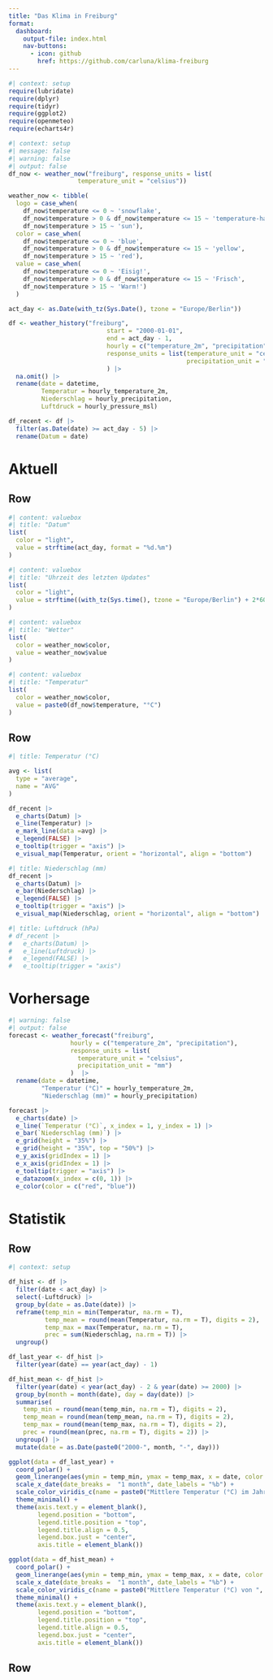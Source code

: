 ```yaml
---
title: "Das Klima in Freiburg"
format: 
  dashboard:
    output-file: index.html
    nav-buttons:
      - icon: github
        href: https://github.com/carluna/klima-freiburg
---
```


```{=html}
<style>
.quarto-dashboard .bslib-value-box .value-box-value {
    font-size: clamp(.1em,4cqw,3em)!important;
}

.bslib-value-box .value-box-title {
    font-size: clamp(.1em, 5cqw, 5em) !important;
}
</style>
```

```r
#| context: setup
require(lubridate)
require(dplyr)
require(tidyr)
require(ggplot2)
require(openmeteo)
require(echarts4r)  
```

```r
#| context: setup
#| message: false
#| warning: false
#| output: false
df_now <- weather_now("freiburg", response_units = list(
                   temperature_unit = "celsius"))

weather_now <- tibble(
  logo = case_when(
    df_now$temperature <= 0 ~ 'snowflake',
    df_now$temperature > 0 & df_now$temperature <= 15 ~ 'temperature-half',
    df_now$temperature > 15 ~ 'sun'),
  color = case_when(
    df_now$temperature <= 0 ~ 'blue',
    df_now$temperature > 0 & df_now$temperature <= 15 ~ 'yellow',
    df_now$temperature > 15 ~ 'red'),
  value = case_when(
    df_now$temperature <= 0 ~ 'Eisig!',
    df_now$temperature > 0 & df_now$temperature <= 15 ~ 'Frisch',
    df_now$temperature > 15 ~ 'Warm!')
  )

act_day <- as.Date(with_tz(Sys.Date(), tzone = "Europe/Berlin"))

df <- weather_history("freiburg", 
                           start = "2000-01-01", 
                           end = act_day - 1, 
                           hourly = c("temperature_2m", "precipitation", "pressure_msl"), 
                           response_units = list(temperature_unit = "celsius",
                                                 precipitation_unit = "mm")
                           ) |> 
  na.omit() |> 
  rename(date = datetime,
         Temperatur = hourly_temperature_2m,
         Niederschlag = hourly_precipitation,
         Luftdruck = hourly_pressure_msl)

df_recent <- df |> 
  filter(as.Date(date) >= act_day - 5) |> 
  rename(Datum = date)
```



# Aktuell
## Row {height=20%}


```r
#| content: valuebox
#| title: "Datum"
list(
  color = "light",
  value = strftime(act_day, format = "%d.%m")
)
```

```r
#| content: valuebox
#| title: "Uhrzeit des letzten Updates"
list(
  color = "light",
  value = strftime((with_tz(Sys.time(), tzone = "Europe/Berlin") + 2*60*60), format="%H:%M")
)
```

```r
#| content: valuebox
#| title: "Wetter"
list(
  color = weather_now$color,
  value = weather_now$value
)
```

```r
#| content: valuebox
#| title: "Temperatur"
list(
  color = weather_now$color,
  value = paste0(df_now$temperature, "°C")
)
```


## Row {height=80%} 
```r
#| title: Temperatur (°C)

avg <- list(
  type = "average",
  name = "AVG"
)

df_recent |> 
  e_charts(Datum) |> 
  e_line(Temperatur) |>  
  e_mark_line(data =avg) |>
  e_legend(FALSE) |> 
  e_tooltip(trigger = "axis") |> 
  e_visual_map(Temperatur, orient = "horizontal", align = "bottom")  
```

```r
#| title: Niederschlag (mm)
df_recent |> 
  e_charts(Datum) |> 
  e_bar(Niederschlag) |>  
  e_legend(FALSE) |> 
  e_tooltip(trigger = "axis") |> 
  e_visual_map(Niederschlag, orient = "horizontal", align = "bottom") 
```


```r
#| title: Luftdruck (hPa)
# df_recent |> 
#   e_charts(Datum) |> 
#   e_line(Luftdruck) |>  
#   e_legend(FALSE) |> 
#   e_tooltip(trigger = "axis") 
```

# Vorhersage

```r
#| warning: false
#| output: false
forecast <- weather_forecast("freiburg", 
                 hourly = c("temperature_2m", "precipitation"), 
                 response_units = list(
                   temperature_unit = "celsius",
                   precipitation_unit = "mm")
                 )  |> 
  rename(date = datetime,
         "Temperatur (°C)" = hourly_temperature_2m,
         "Niederschlag (mm)" = hourly_precipitation) 

```

```r

forecast |> 
  e_charts(date) |> 
  e_line(`Temperatur (°C)`, x_index = 1, y_index = 1) |>  
  e_bar(`Niederschlag (mm)`) |> 
  e_grid(height = "35%") |> 
  e_grid(height = "35%", top = "50%") |> 
  e_y_axis(gridIndex = 1) |> 
  e_x_axis(gridIndex = 1) |> 
  e_tooltip(trigger = "axis") |> 
  e_datazoom(x_index = c(0, 1)) |> 
  e_color(color = c("red", "blue"))

```



# Statistik

## Row

```r
#| context: setup

df_hist <- df |> 
  filter(date < act_day) |> 
  select(-Luftdruck) |> 
  group_by(date = as.Date(date)) |> 
  reframe(temp_min = min(Temperatur, na.rm = T),
          temp_mean = round(mean(Temperatur, na.rm = T), digits = 2),
          temp_max = max(Temperatur, na.rm = T),
          prec = sum(Niederschlag, na.rm = T)) |> 
  ungroup()

df_last_year <- df_hist |> 
  filter(year(date) == year(act_day) - 1)

df_hist_mean <- df_hist |> 
  filter(year(date) < year(act_day) - 2 & year(date) >= 2000) |> 
  group_by(month = month(date), day = day(date)) |> 
  summarise(
    temp_min = round(mean(temp_min, na.rm = T), digits = 2),
    temp_mean = round(mean(temp_mean, na.rm = T), digits = 2),
    temp_max = round(mean(temp_max, na.rm = T), digits = 2),
    prec = round(mean(prec, na.rm = T), digits = 2)) |> 
  ungroup() |> 
  mutate(date = as.Date(paste0("2000-", month, "-", day)))
```

```r
ggplot(data = df_last_year) +
  coord_polar() +
  geom_linerange(aes(ymin = temp_min, ymax = temp_max, x = date, color = temp_mean)) +
  scale_x_date(date_breaks =  "1 month", date_labels = "%b") +
  scale_color_viridis_c(name = paste0("Mittlere Temperatur (°C) im Jahr ", unique(year(df_last_year$date)))) +
  theme_minimal() +
  theme(axis.text.y = element_blank(),
        legend.position = "bottom",
        legend.title.position = "top",
        legend.title.align = 0.5,
        legend.box.just = "center",
        axis.title = element_blank())
```
```r
ggplot(data = df_hist_mean) +
  coord_polar() +
  geom_linerange(aes(ymin = temp_min, ymax = temp_max, x = date, color = temp_mean)) +
  scale_x_date(date_breaks =  "1 month", date_labels = "%b") +
  scale_color_viridis_c(name = paste0("Mittlere Temperatur (°C) von ", min(year(df_hist_mean$date)), " bis ",  max(year(df_hist_mean$date)))) +
  theme_minimal() +
  theme(axis.text.y = element_blank(),
        legend.position = "bottom",
        legend.title.position = "top",
        legend.title.align = 0.5,
        legend.box.just = "center",
        axis.title = element_blank())
```

## Row

```r

```

